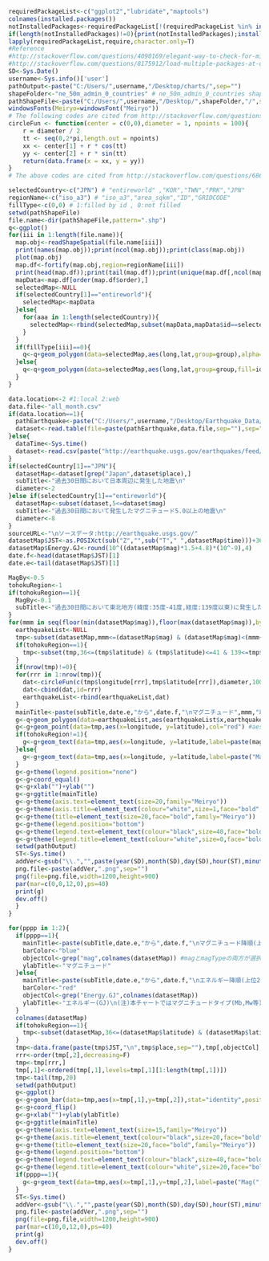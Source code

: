 ```r
requiredPackageList<-c("ggplot2","lubridate","maptools")
colnames(installed.packages())
notInstalledPackages<-requiredPackageList[!(requiredPackageList %in% installed.packages()[,"Package"])] #apply logical vector to requiredPackageList
if(length(notInstalledPackages)!=0){print(notInstalledPackages);install.packages(notInstalledPackages)}
lapply(requiredPackageList,require,character.only=T)
#Reference 
#http://stackoverflow.com/questions/4090169/elegant-way-to-check-for-missing-packages-and-install-them
#http://stackoverflow.com/questions/8175912/load-multiple-packages-at-once
SD<-Sys.Date()
username<-Sys.info()['user']
pathOutput<-paste("C:/Users/",username,"/Desktop/charts/",sep="")
shapeFolder<-"ne_50m_admin_0_countries" # ne_50m_admin_0_countries shapeFile ne_50m_urban_areas
pathShapeFile<-paste("C:/Users/",username,"/Desktop/",shapeFolder,"/",sep="")
windowsFonts(Meiryo=windowsFont("Meiryo"))
# The following codes are cited from http://stackoverflow.com/questions/6862742/draw-a-circle-with-ggplot2
circleFun <- function(center = c(0,0),diameter = 1, npoints = 100){
    r = diameter / 2
    tt <- seq(0,2*pi,length.out = npoints)
    xx <- center[1] + r * cos(tt)
    yy <- center[2] + r * sin(tt)
    return(data.frame(x = xx, y = yy))
}
# The above codes are cited from http://stackoverflow.com/questions/6862742/draw-a-circle-with-ggplot2
```

```r
selectedCountry<-c("JPN") # "entireworld" ,"KOR","TWN","PRK","JPN"
regionName<-c("iso_a3") # "iso_a3","area_sqkm","ID","GRIDCODE"
fillType<-c(0,0) # 1:filled by id , 0:not filled
setwd(pathShapeFile)
file.name<-dir(pathShapeFile,pattern=".shp")
q<-ggplot()
for(iii in 1:length(file.name)){
  map.obj<-readShapeSpatial(file.name[iii])
  print(names(map.obj));print(ncol(map.obj));print(class(map.obj))
  plot(map.obj)
  map.df<-fortify(map.obj,region=regionName[iii])
  print(head(map.df));print(tail(map.df));print(unique(map.df[,ncol(map.df)]))
  mapData<-map.df[order(map.df$order),]
  selectedMap<-NULL
  if(selectedCountry[1]=="entireworld"){
    selectedMap<-mapData  
  }else{
    for(aaa in 1:length(selectedCountry)){
      selectedMap<-rbind(selectedMap,subset(mapData,mapData$id==selectedCountry[aaa]))
    }
  }  
  if(fillType[iii]==0){  
    q<-q+geom_polygon(data=selectedMap,aes(long,lat,group=group),alpha=0.0,colour="black")
  }else{
    q<-q+geom_polygon(data=selectedMap,aes(long,lat,group=group,fill=id),alpha=0.5,colour="black")
  }  
}
```

```r
data.location<-2 #1:local 2:web
data.file<-"all_month.csv"
if(data.location==1){
  pathEarthquake<-paste("C:/Users/",username,"/Desktop/Earthquake_Data/",sep="")
  dataset<-read.table(file=paste(pathEarthquake,data.file,sep=""),sep=",",header=T,as.is=T,skip=0)
}else{
  dataTime<-Sys.time()
  dataset<-read.csv(paste("http://earthquake.usgs.gov/earthquakes/feed/v1.0/summary/",data.file,sep=""),header=T,as.is=T,skip=0) 
}
if(selectedCountry[1]=="JPN"){
  datasetMap<-dataset[grep("Japan",dataset$place),]
  subTitle<-"過去30日間において日本周辺に発生した地震\n"
  diameter<-2
}else if(selectedCountry[1]=="entireworld"){
  datasetMap<-subset(dataset,5<=dataset$mag)
  subTitle<-"過去30日間において発生したマグニチュード5.0以上の地震\n"
  diameter<-8
}
sourceURL<-"\nソースデータ:http://earthquake.usgs.gov/"
datasetMap$JST<-as.POSIXct(sub("Z","",sub("T"," ",datasetMap$time)))+3600*9 #UTC+9
datasetMap$Energy.GJ<-round(10^((datasetMap$mag)*1.5+4.8)*(10^-9),4)
date.f<-head(datasetMap$JST)[1]
date.e<-tail(datasetMap$JST)[1]
```

```r
MagBy<-0.5
tohokuRegion<-1
if(tohokuRegion==1){
  MagBy<-0.1
  subTitle<-"過去30日間において東北地方(緯度:35度-41度,経度:139度以東)に発生した地震\n"
}  
for(mmm in seq(floor(min(datasetMap$mag)),floor(max(datasetMap$mag)),by=MagBy)){
  earthquakeList<-NULL
  tmp<-subset(datasetMap,mmm<=(datasetMap$mag) & (datasetMap$mag)<(mmm+MagBy))
  if(tohokuRegion==1){
    tmp<-subset(tmp,36<=(tmp$latitude) & (tmp$latitude)<=41 & 139<=tmp$longitude)
  }
  if(nrow(tmp)!=0){
  for(rrr in 1:nrow(tmp)){
    dat<-circleFun(c(tmp$longitude[rrr],tmp$latitude[rrr]),diameter,100)
    dat<-cbind(dat,id=rrr)  
    earthquakeList<-rbind(earthquakeList,dat)
  }
  mainTitle<-paste(subTitle,date.e,"から",date.f,"\nマグニチュード",mmm,"以上",mmm+MagBy,"未満.地震数計=",nrow(tmp),"\nソースデータ確認日時:",dataTime,sourceURL)
  g<-q+geom_polygon(data=earthquakeList,aes(earthquakeList$x,earthquakeList$y,group=earthquakeList$id),alpha=0.1,colour="blue")
  g<-g+geom_point(data=tmp,aes(x=longitude, y=latitude),col="red") #aes(,size=tmp$mag)
  if(tohokuRegion!=1){  
    g<-g+geom_text(data=tmp,aes(x=longitude, y=latitude,label=paste(magType,":",mag,"\nDepth(km):",depth,sep="")),hjust=0.5,size=4,family="Meiryo")
  }else{
    g<-g+geom_text(data=tmp,aes(x=longitude, y=latitude,label=paste("Mag(",magType,"):",mag,"\nDepth(km):",depth,"\n",JST,sep="")),hjust=0.5,size=4,family="Meiryo")
  }  
  g<-g+theme(legend.position="none")
  g<-g+coord_equal()
  g<-g+xlab("")+ylab("")
  g<-g+ggtitle(mainTitle)
  g<-g+theme(axis.text=element_text(size=20,family="Meiryo"))   
  g<-g+theme(axis.title=element_text(colour="white",size=1,face="bold",family="Meiryo"))   
  g<-g+theme(title=element_text(size=20,face="bold",family="Meiryo"))   
  g<-g+theme(legend.position="bottom")   
  g<-g+theme(legend.text=element_text(colour="black",size=40,face="bold",family="Meiryo"))   
  g<-g+theme(legend.title=element_text(colour="white",size=0,face="bold",family="Meiryo"))   
  setwd(pathOutput)
  ST<-Sys.time()  
  addVer<-gsub("\\.","",paste(year(SD),month(SD),day(SD),hour(ST),minute(ST),second(ST),sep=""))
  png.file<-paste(addVer,".png",sep="")
  png(file=png.file,width=1200,height=900)
  par(mar=c(0,0,12,0),ps=40)
  print(g)
  dev.off()
  }  
}
```

```r
for(pppp in 1:2){
  if(pppp==1){
    mainTitle<-paste(subTitle,date.e,"から",date.f,"\nマグニチュード降順(上位20)\nソースデータ確認日時:",dataTime,sourceURL)
    barColor<-"blue"
    objectCol<-grep("mag",colnames(datasetMap)) #magとmagTypeの両方が選択される
    ylabTitle<-"マグニチュード"
  }else{
    mainTitle<-paste(subTitle,date.e,"から",date.f,"\nエネルギー降順(上位20)\nソースデータ確認日時:",dataTime,sourceURL)
    barColor<-"red"  
    objectCol<-grep("Energy.GJ",colnames(datasetMap))
    ylabTitle<-"エネルギー(GJ)\n(注)本チャートではマグニチュードタイプ(Mb,Mw等)に関らず\nE(GJ)=10^(マグニチュード*1.5+4.8)*(10^-9)"
  }
  colnames(datasetMap)
  if(tohokuRegion==1){
    tmp<-subset(datasetMap,36<=(datasetMap$latitude) & (datasetMap$latitude)<=41 & 139<=datasetMap$longitude)
  }
  tmp<-data.frame(paste(tmp$JST,"\n",tmp$place,sep=""),tmp[,objectCol],tmp$depth,tmp$latitude,tmp$longitude)
  rrr<-order(tmp[,2],decreasing=F)
  tmp<-tmp[rrr,]
  tmp[,1]<-ordered(tmp[,1],levels=tmp[,1][1:length(tmp[,1])])
  tmp<-tail(tmp,20)
  setwd(pathOutput)
  g<-ggplot()
  g<-g+geom_bar(data=tmp,aes(x=tmp[,1],y=tmp[,2]),stat="identity",position="identity",fill=barColor,alpha=0.2,color="black")
  g<-g+coord_flip()
  g<-g+xlab("")+ylab(ylabTitle)
  g<-g+ggtitle(mainTitle)
  g<-g+theme(axis.text=element_text(size=15,family="Meiryo"))   
  g<-g+theme(axis.title=element_text(colour="black",size=20,face="bold",family="Meiryo"))   
  g<-g+theme(title=element_text(size=20,face="bold",family="Meiryo"))   
  g<-g+theme(legend.position="bottom")   
  g<-g+theme(legend.text=element_text(colour="black",size=40,face="bold",family="Meiryo"))   
  g<-g+theme(legend.title=element_text(colour="white",size=20,face="bold",family="Meiryo"))
  if(pppp==1){  
    g<-g+geom_text(data=tmp,aes(x=tmp[,1],y=tmp[,2],label=paste("Mag(",tmp[,3],"):",tmp[,2],",Depth(km):",tmp[,4],",lat:",tmp[,5],",lon:",tmp[,6],sep="")),vjust=0.5,hjust=1,size=5,face="bold",family="Meiryo") 
  }
  ST<-Sys.time()  
  addVer<-gsub("\\.","",paste(year(SD),month(SD),day(SD),hour(ST),minute(ST),second(ST),sep=""))
  png.file<-paste(addVer,".png",sep="")
  png(file=png.file,width=1200,height=900)
  par(mar=c(10,0,12,0),ps=40)
  print(g)
  dev.off()
}  
```
